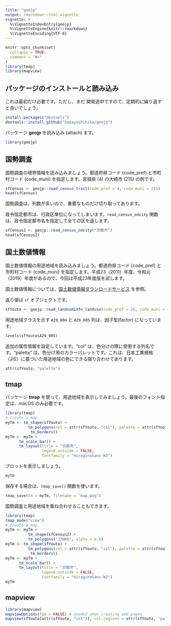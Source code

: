```yaml
---
title: "geojp"
output: rmarkdown::html_vignette
vignette: >
  %\VignetteIndexEntry{geojp}
  %\VignetteEngine{knitr::rmarkdown}
  %\VignetteEncoding{UTF-8}
---
```


```r
knitr::opts_chunk$set(
  collapse = TRUE,
  comment = "#>"
)
library(tmap)
library(mapview)
```

## パッケージのインストールと読み込み

これは最初だけ必要です。ただし、まだ
開発途中ですので、定期的に繰り返すと良いでしょう。

```r
install.packages("devtools")
devtools::install_github("babayoshihiko/geojp")
```

パッケージ **geojp** を読み込み (attach) ます。

```r
library(geojp)
```

## 国勢調査

国勢調査の境界情報を読み込みましょう。都道府県コード (code_pref) と市町村コード (code_muni) を指定します。宮城県 (4) の大崎市 (215) の例です。

```r
sfCensus <- geojp::read_census_tract(code_pref = 4, code_muni = 215)
head(sfCensus)
```

国勢調査は、列数が多いので、重要なものだけ切り取ってあります。

政令指定都市は、行政区単位になってしまいます。`read_census_odcity` 関数は、政令指定都市名を指定して全ての区を返します。

```r
sfCensus2 <- geojp::read_census_odcity("京都市")
head(sfCensus2)
```

## 国土数値情報

国土数値情報の用途地域を読み込みましょう。都道府県コード (code_pref) と市町村コード (code_muni) を指定します。平成23（2011）年度、令和元（2019）年度があるので、今回は平成23年度版を試します。

国土数値情報については、[国土数値情報ダウンロードサービス](https://nlftp.mlit.go.jp/ksj/index.html) を参照。

返り値は `sf` オブジェクトです。

```r
sfYouto <- geojp::read_landnuminfo_landuse(code_pref = 26, code_muni = 100, year = 2011)
```

用途地域クラスを示す `A29_004` と `A29_005` 列は、因子型(factor) になっています。


```r
levels(sfYouto$A29_005)
```

追加の属性情報を設定しています。"col" は、色分けの際に使用する列名です。"palette" は、色分け用のカラーパレットです。これは、日本工業規格（JIS）に基づいた用途地域の色にできる限り合わせてあります。

```r
attr(sfYouto, "palette")
```

## tmap

パッケージ **tmap** を使って、用途地域を表示してみましょう。最後のフォント指定は、macOS のみ必要です。

```r
library(tmap)
# Create a map.
myTm <- tm_shape(sfYouto) +
          tm_polygons(col = attr(sfYouto, "col"), palette = attr(sfYouto, "palette"), alpha = 0.8) + 
           tm_borders()
myTm <- myTm +
      tm_scale_bar() +
      tm_layout(title = "京都市",
                legend.outside = FALSE, 
                fontfamily = "HiraginoSans-W3")
```

プロットを表示しましょう。

```r
myTm
```

保存する場合は、`tmap_save()` 関数を使います。

```r
tmap_save(tm = myTm, filename = "map.png")
```

国勢調査と用途地域を重ね合わせることもできます。

```r
library(tmap)
tmap_mode("view")
# Create a map.
myTm <- myTm +
          tm_shape(sfCensus2) +
          tm_polygons("JINKO", alpha = 0.8) 
myTm <- tm_shape(sfYouto) +
          tm_polygons(col = attr(sfYouto, "col"), palette = attr(sfYouto, "palette"), alpha = 0.8) + 
           tm_borders()
myTm <- myTm +
      tm_scale_bar() +
      tm_layout(title = "京都市",
                legend.outside = FALSE, 
                fontfamily = "HiraginoSans-W3")
myTm
```

## mapview

```r
library(mapview)
mapviewOptions(fgb = FALSE) # needed when creating web pages
mapview(sfYouto[attr(sfYouto, "col")], col.regions = attr(sfYouto, "palette"), fgb = FALSE)
```
